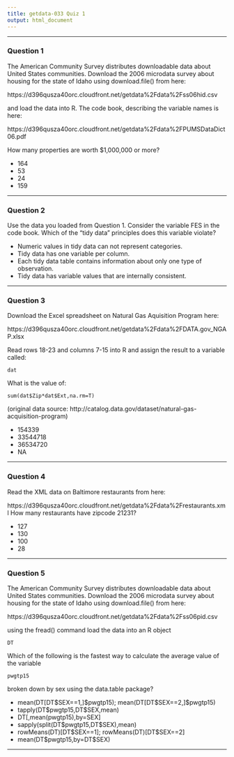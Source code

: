 ```yaml
---
title: getdata-033 Quiz 1
output: html_document
---
```

***

### Question 1
The American Community Survey distributes downloadable data about United States communities. Download the 2006 microdata survey about housing for the state of Idaho using download.file() from here: 

https://d396qusza40orc.cloudfront.net/getdata%2Fdata%2Fss06hid.csv 

and load the data into R. The code book, describing the variable names is here: 

https://d396qusza40orc.cloudfront.net/getdata%2Fdata%2FPUMSDataDict06.pdf 

How many properties are worth $1,000,000 or more?

* 164
* 53
* 24
* 159

***

### Question 2
Use the data you loaded from Question 1. Consider the variable FES in the code book. Which of the "tidy data" principles does this variable violate?

* Numeric values in tidy data can not represent categories.
* Tidy data has one variable per column.
* Each tidy data table contains information about only one type of observation.
* Tidy data has variable values that are internally consistent.

***

### Question 3
Download the Excel spreadsheet on Natural Gas Aquisition Program here: 

https://d396qusza40orc.cloudfront.net/getdata%2Fdata%2FDATA.gov_NGAP.xlsx 

Read rows 18-23 and columns 7-15 into R and assign the result to a variable called:
```
dat
```
What is the value of:
``` 
sum(dat$Zip*dat$Ext,na.rm=T) 
```
(original data source: http://catalog.data.gov/dataset/natural-gas-acquisition-program)

* 154339
* 33544718
* 36534720
* NA

***

### Question 4
Read the XML data on Baltimore restaurants from here: 

https://d396qusza40orc.cloudfront.net/getdata%2Fdata%2Frestaurants.xml 
How many restaurants have zipcode 21231?

* 127
* 130
* 100
* 28

***

### Question 5
The American Community Survey distributes downloadable data about United States communities. Download the 2006 microdata survey about housing for the state of Idaho using download.file() from here: 

https://d396qusza40orc.cloudfront.net/getdata%2Fdata%2Fss06pid.csv 

using the fread() command load the data into an R object
```
DT 
```
Which of the following is the fastest way to calculate the average value of the variable
```
pwgtp15 
```
broken down by sex using the data.table package?

* mean(DT[DT\$SEX==1,]\$pwgtp15); mean(DT[DT\$SEX==2,]\$pwgtp15)
* tapply(DT\$pwgtp15,DT\$SEX,mean)
* DT[,mean(pwgtp15),by=SEX]
* sapply(split(DT\$pwgtp15,DT\$SEX),mean)
* rowMeans(DT)[DT\$SEX==1]; rowMeans(DT)[DT\$SEX==2]
* mean(DT\$pwgtp15,by=DT\$SEX)

***